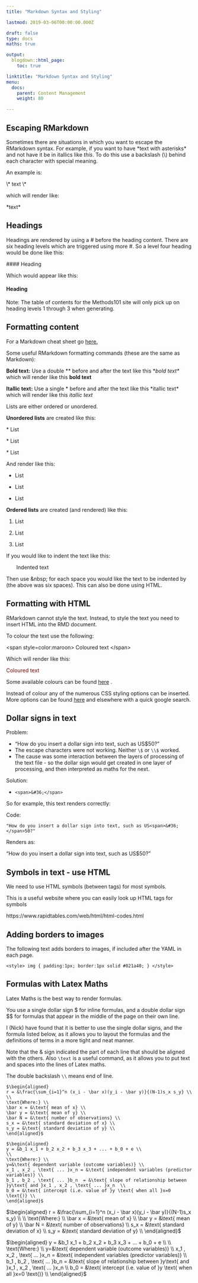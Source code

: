 ```yaml
---
title: "Markdown Syntax and Styling"

lastmod: 2019-03-06T00:00:00.000Z

draft: false
type: docs
maths: true	

output:
  blogdown::html_page:
    toc: true

linktitle: "Markdown Syntax and Styling"
menu: 
  docs:
    parent: Content Management
    weight: 80

---
```

 
## Escaping RMarkdown

Sometimes there are situations in which you want to escape the RMarkdown syntax. For example, if you want to have \*text with asterisks\* and not have it be in itallics like *this*. To do this use a backslash (\\) behind each character with special meaning. 

An example is:

\\\* text \\\*

which will render like:

\*text\*

## Headings

Headings are rendered by using a # before the heading content. There are six heading levels which are triggered using more #. So a level four heading would be done like this:

\#### Heading

Which would appear like this:

#### Heading

Note: The table of contents for the Methods101 site will only pick up on heading levels 1 through 3 when generating.

## Formatting content

For a Markdown cheat sheet go [here.](https://www.markdownguide.org/cheat-sheet/) 

Some useful RMarkdown formatting commands (these are the same as Markdown):

**Bold text:** Use a double ** before and after the text like this \**bold text\** which will render like this **bold text**

**Itallic text:** Use a single * before and after the text like this \*itallic text\* which will render like this *itallic text*

Lists are either ordered or unordered. 

**Unordered lists** are created like this:

\* List

\* List

\* List

And render like this:

* List

* List

* List

**Ordered lists** are created (and rendered) like this:

1. List

2. List

3. List

If you would like to indent the text like this:

&nbsp;&nbsp;&nbsp;&nbsp;&nbsp;&nbsp; Indented text

Then use \&nbsp; for each space you would like the text to be indented by (the above was six spaces). This can also be done using HTML.

## Formatting with HTML

RMarkdown cannot style the text. Instead, to style the text you need to insert HTML into the RMD document. 

To colour the text use the following:

\<span style=color:maroon> Coloured text \</span>  

Which will render like this:

<span style=color:maroon> Coloured text </span> 

Some available colours can be found [here](https://www.w3schools.com/colors/colors_names.asp) .

Instead of colour any of the numerous CSS styling options can be inserted. More options can be found [here](https://www.w3schools.com/css/css_text.asp) and elsewhere with a quick google search.

## Dollar signs in text

Problem:

* "How do you insert a dollar sign into text, such as US<span>&#36;</span>50?"
* The escape characters were not working. Neither ```\$``` or ```\\$``` worked. 
* The cause was some interaction between the layers of processing of the text file - so the dollar sign would get created in one layer of processing, and then interpreted as maths for the next. 

Solution: 

* ```<span>&#36;</span>```

So for example, this text renders correctly: 

Code: 

``` 
"How do you insert a dollar sign into text, such as US<span>&#36;</span>50?" 
```


Renders as: 

"How do you insert a dollar sign into text, such as US<span>&#36;</span>50?"




## Symbols in text - use HTML

We need to use HTML symbols (between <span> tags) for most symbols.

This is a useful website where you can easily look up HTML tags for symbols

https://www.rapidtables.com/web/html/html-codes.html

## Adding borders to images

The following text adds borders to images, if included after the YAML in each page.

```
<style> img { padding:1px; border:1px solid #021a40; } </style>
```

## Formulas with Latex Maths
Latex Maths is the best way to render formulas. 

You use a single dollar sign <span>&#36;</span> for inline formulas, and a double dollar sign <span>&#36;</span><span>&#36;</span> for formulas that appear in the middle of the page on their own line. 

I (Nick) have found that it is better to use the single dollar signs, and the formula listed below, as it allows you to layout the formulas and the definitions of terms in a more tight and neat manner.

Note that the & sign indicated the part of each line that should be aligned with the others.
Also ```\text``` is a useful command, as it allows you to put text and spaces into the lines of Latex maths.

The double backslash ```\\``` means end of line.

```
$\begin{aligned}
r = &\frac{\sum_{i=1}^n (x_i - \bar x)(y_i - \bar y)}{(N-1)s_x s_y} \\
\\
\text{Where:} \\
\bar x = &\text{ mean of x} \\
\bar y = &\text{ mean of y} \\
\bar N = &\text{ number of observations} \\
s_x = &\text{ standard deviation of x} \\
s_y = &\text{ standard deviation of y} \\
\end{aligned}$

$\begin{aligned}
y = &b_1 x_1 + b_2 x_2 + b_3 x_3 + ... + b_0 + e \\
\\
\text{Where:} \\
y=&\text{ dependent variable (outcome variables)} \\
x_1 , x_2 , \text{ ... }x_n = &\text{ independent variables (predictor variables)} \\
b_1 , b_2 , \text{ ... }b_n  = &\text{ slope of relationship between }y\text{ and }x_1 , x_2 , \text{ ... }x_n  \\
b_0 = &\text{ intercept (i.e. value of }y \text{ when all }x=0 \text{)} \\
\end{aligned}$
```


$\begin{aligned}
r = &\frac{\sum_{i=1}^n (x_i - \bar x)(y_i - \bar y)}{(N-1)s_x s_y} \\
\\
\text{Where:} \\
\bar x = &\text{ mean of x} \\
\bar y = &\text{ mean of y} \\
\bar N = &\text{ number of observations} \\
s_x = &\text{ standard deviation of x} \\
s_y = &\text{ standard deviation of y} \\
\end{aligned}$

$\begin{aligned}
y = &b_1 x_1 + b_2 x_2 + b_3 x_3 + ... + b_0 + e \\
\\
\text{Where:} \\
y=&\text{ dependent variable (outcome variables)} \\
x_1 , x_2 , \text{ ... }x_n = &\text{ independent variables (predictor variables)} \\
b_1 , b_2 , \text{ ... }b_n  = &\text{ slope of relationship between }y\text{ and }x_1 , x_2 , \text{ ... }x_n  \\
b_0 = &\text{ intercept (i.e. value of }y \text{ when all }x=0 \text{)} \\
\end{aligned}$

